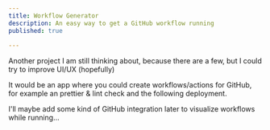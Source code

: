 ```yaml
---
title: Workflow Generator
description: An easy way to get a GitHub workflow running
published: true
  
---
```


Another project I am still thinking about, because there are a few,
but I could try to improve UI/UX (hopefully)

It would be an app where you could create workflows/actions for GitHub,
for example an prettier & lint check and the following deployment.

I'll maybe add some kind of GitHub integration later to visualize workflows while running...